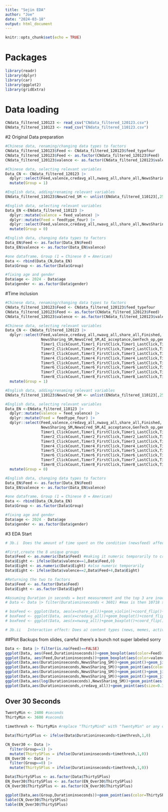 ```yaml
---
title: "Sejin EDA"
author: "Joe"
date: "2024-03-18"
output: html_document
---
```


```r
knitr::opts_chunk$set(echo = TRUE)
```
# Packages
```r
library(readr)
library(dplyr)
library(car)
library(ggplot2)
library(gridExtra)
```

# Data loading
```r
CNdata_filtered_120123 <- read_csv("CNdata_filtered_120123.csv")
ENdata_filtered_110123 <- read_csv("ENdata_filtered_110123.csv")
```

#2 Original Data preparation

```r
#Chinese data, renaming/changing data types to factors
CNdata_filtered_120123$Feed <- CNdata_filtered_120123$feed_typefour
CNdata_filtered_120123$Feed <- as.factor(CNdata_filtered_120123$Feed)
CNdata_filtered_120123$valence <- as.factor(CNdata_filtered_120123$valence)

#Chinese data, selecting relevant variables
Data_CN <- CNdata_filtered_120123 |> 
  dplyr::select(Feed,valence,credavg_all,nwavg_all,share_all,NewsSharing_SM,NewsCred_SM,AI_acceptance,GenTech_op,gender,age) |> 
  mutate(Group = 1)

#English data, adding/renaming relevant variables
ENdata_filtered_110123$NewsCred_SM <- unlist(ENdata_filtered_110123[,255])#rename to match CN data

#English data, selecting relevant variables
Data_EN <-ENdata_filtered_110123 |> 
  dplyr::mutate(valence = feed_valence) |>
  dplyr::mutate(Feed = feedtype_four) |> 
  dplyr::select(Feed,valence,credavg_all,nwavg_all,share_all,NewsSharing_SM,NewsCred_SM,AI_acceptance,GenTech_op,gender,age) |> 
  mutate(Group = 0)

#English data, changing data types to factors
Data_EN$Feed <- as.factor(Data_EN$Feed)
Data_EN$valence <- as.factor(Data_EN$valence)

#one dataframe, Group (1 = Chinese 0 = American)
Data <- rbind(Data_CN,Data_EN)
Data$Group <- as.factor(Data$Group)

#fixing age and gender
Data$age <- 2024 - Data$age
Data$gender <- as.factor(Data$gender)
```

#Time inclusion
```r
#Chinese data, renaming/changing data types to factors
CNdata_filtered_120123$Feed <- CNdata_filtered_120123$feed_typefour
CNdata_filtered_120123$Feed <- as.factor(CNdata_filtered_120123$Feed)
CNdata_filtered_120123$valence <- as.factor(CNdata_filtered_120123$valence)

#Chinese data, selecting relevant variables
Data_CN <- CNdata_filtered_120123 |> 
  dplyr::select(Feed,valence,credavg_all,nwavg_all,share_all,Finished,
                NewsSharing_SM,NewsCred_SM,AI_acceptance,GenTech_op,gender,age,Durationinseconds,
                Timer1_ClickCount,Timer1_FirstClick,Timer1_LastClick,Timer1_PageSubmit,
                Timer2_ClickCount,Timer2_FirstClick,Timer2_LastClick,Timer2_PageSubmit,
                Timer3_ClickCount,Timer3_FirstClick,Timer3_LastClick,Timer3_PageSubmit,
                Timer4_ClickCount,Timer4_FirstClick,Timer4_LastClick,Timer4_PageSubmit,
                Timer5_ClickCount,Timer5_FirstClick,Timer5_LastClick,Timer5_PageSubmit,
                Timer6_ClickCount,Timer6_FirstClick,Timer6_LastClick,Timer6_PageSubmit,
                Timer7_ClickCount,Timer7_FirstClick,Timer7_LastClick,Timer7_PageSubmit,
                Timer8_ClickCount,Timer8_FirstClick,Timer8_LastClick,Timer8_PageSubmit) |> 
  mutate(Group = 1)

#English data, adding/renaming relevant variables
ENdata_filtered_110123$NewsCred_SM <- unlist(ENdata_filtered_110123[,255])#rename to match CN data

#English data, selecting relevant variables
Data_EN <-ENdata_filtered_110123 |> 
  dplyr::mutate(valence = feed_valence) |>
  dplyr::mutate(Feed = feedtype_four) |> 
  dplyr::select(Feed,valence,credavg_all,nwavg_all,share_all,Finished,
                NewsSharing_SM,NewsCred_SM,AI_acceptance,GenTech_op,gender,age,Durationinseconds,
                Timer1_ClickCount,Timer1_FirstClick,Timer1_LastClick,Timer1_PageSubmit,
                Timer2_ClickCount,Timer2_FirstClick,Timer2_LastClick,Timer2_PageSubmit,
                Timer3_ClickCount,Timer3_FirstClick,Timer3_LastClick,Timer3_PageSubmit,
                Timer4_ClickCount,Timer4_FirstClick,Timer4_LastClick,Timer4_PageSubmit,
                Timer5_ClickCount,Timer5_FirstClick,Timer5_LastClick,Timer5_PageSubmit,
                Timer6_ClickCount,Timer6_FirstClick,Timer6_LastClick,Timer6_PageSubmit,
                Timer7_ClickCount,Timer7_FirstClick,Timer7_LastClick,Timer7_PageSubmit,
                Timer8_ClickCount,Timer8_FirstClick,Timer8_LastClick,Timer8_PageSubmit) |> 
  mutate(Group = 0)

#English data, changing data types to factors
Data_EN$Feed <- as.factor(Data_EN$Feed)
Data_EN$valence <- as.factor(Data_EN$valence)

#one dataframe, Group (1 = Chinese 0 = American)
Data <- rbind(Data_CN,Data_EN)
Data$Group <- as.factor(Data$Group)

#fixing age and gender
Data$age <- 2024 - Data$age
Data$gender <- as.factor(Data$gender)
```

#3 EDA Start
```r
# 3b.i  Does the amount of time spent on the condition (newsfeed) affect the dependent variables (credibility, newsworthiness, shareworthiness)? 

#First,create the 8 unique groups
Data$Feed <- as.numeric(Data$Feed) #making it numeric temporarily to create new variable
Data$Eight <- ifelse(Data$valence==1,Data$Feed,0)
Data$Eight <- as.numeric(Data$Eight) #also numeric temporarily
Data$Eight <- ifelse(Data$valence==2,Data$Feed+4,Data$Eight)

#Returning the two to factors
Data$Feed <- as.factor(Data$Feed)
Data$Eight <- as.factor(Data$Eight)

#Assuming Duration in seconds = best measurement and the top 3 are inactivities, then filter them out?
# Data <- Data |> filter(Durationinseconds < 3601) #max is then 10718 sec = ~3 hrs?

# boxFeed <- ggplot(Data, aes(x=share_all))+geom_violin()+coord_flip()+facet_wrap(~Feed)
# boxFeed <- ggplot(Data, aes(x=credavg_all))+geom_boxplot()+coord_flip()+facet_wrap(~Feed)
# boxFeed <- ggplot(Data, aes(x=nwavg_all))+geom_boxplot()+coord_flip()+facet_wrap(~Feed)

# 3b.ii   Interaction effect: Does a) content types (news, memes, activism, ads) and/or b) valence of news (pos / neg) mediate the effect of credibility (e..g) and time spent on stimuli?
```

##Plot Backups from slides, careful there's a bunch not super labeled sorry
```r
Data <- Data |> filter(is.na(Feed)==FALSE)
ggplot(Data, aes(Feed,Durationinseconds))+geom_boxplot(aes(color=Feed))
ggplot(Data, aes(Feed,Durationinseconds))+geom_boxplot(aes(color=valence))
ggplot(Data,aes(Durationinseconds,NewsSharing_SM))+geom_point()+geom_jitter()
ggplot(Data,aes(Durationinseconds,NewsSharing_SM))+geom_point(aes(color=Feed,size=0.8,alpha=.8))
ggplot(Data,aes(Durationinseconds,NewsSharing_SM))+geom_point()+geom_jitter()+coord_flip()
ggplot(Data,aes(Durationinseconds,NewsSharing_SM))+geom_point()+geom_jitter()+coord_flip()
ggplot(Data,aes(log(Durationinseconds),NewsSharing_SM))+geom_point(aes(size=0.3,alpha=0.8,color=Feed))
ggplot(Data,aes(Durationinseconds,credavg_all))+geom_point(aes(size=0.3,alpha=0.8,color=Feed))
```

## Over 30 Seconds
```r
TwentyMin <- 2400 #seconds
ThirtyMin <- 3600 #seconds

timethresh <- ThirtyMin #replace "ThirtyMind" with "TwentyMin" or any other time based in (s) to get whatever threshhold

Data$ThirtySPlus <- ifelse(Data$Durationinseconds>timethresh,1,0)

CN_Over30 <- Data |> 
  filter(Group==1) |> 
  mutate(ThirtySPlus = ifelse(Durationinseconds>timethresh,1,0))
EN_Over30 <- Data |> 
  filter(Group==0) |> 
  mutate(ThirtySPlus = ifelse(Durationinseconds>timethresh,1,0))

Data$ThirtySPlus <- as.factor(Data$ThirtySPlus)
EN_Over30$ThirtySPlus <- as.factor(EN_Over30$ThirtySPlus)
CN_Over30$ThirtySPlus <- as.factor(CN_Over30$ThirtySPlus)

ggplot(Data,aes(Group,Durationinseconds))+geom_point(aes(color=ThirtySPlus))+geom_hline(yintercept = timethresh)
table(CN_Over30$ThirtySPlus)
table(EN_Over30$ThirtySPlus)


```

